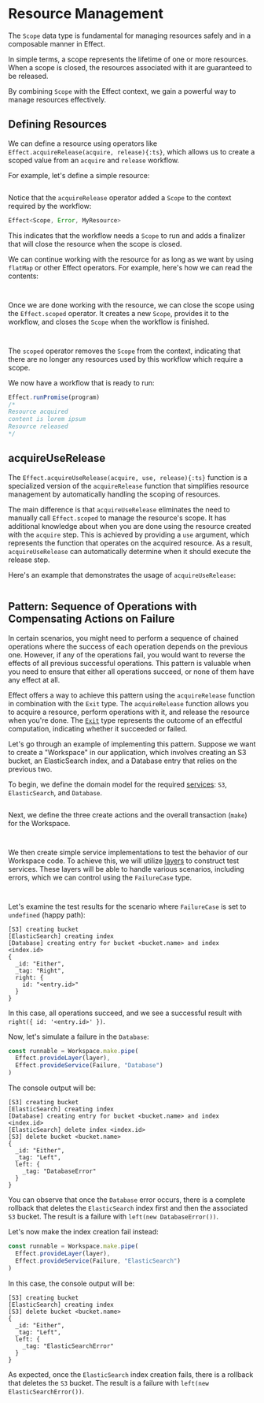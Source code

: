 
# Resource Management

The `Scope` data type is fundamental for managing resources safely and in a composable manner in Effect.

In simple terms, a scope represents the lifetime of one or more resources. When a scope is closed, the resources associated with it are guaranteed to be released.

By combining `Scope` with the Effect context, we gain a powerful way to manage resources effectively.

## Defining Resources

We can define a resource using operators like `Effect.acquireRelease(acquire, release){:ts}`, which allows us to create a scoped value from an `acquire` and `release` workflow.

For example, let's define a simple resource:

```ts filename="resource.ts" file=<rootDir>/src/guide/resource-management/resource.ts

```

Notice that the `acquireRelease` operator added a `Scope` to the context required by the workflow:

```ts /Scope/
Effect<Scope, Error, MyResource>
```

This indicates that the workflow needs a `Scope` to run and adds a finalizer that will close the resource when the scope is closed.

We can continue working with the resource for as long as we want by using `flatMap` or other Effect operators. For example, here's how we can read the contents:

<Tabs>
<Tab>

```ts file=<rootDir>/src/guide/resource-management/using-gen.ts

```

</Tab>
<Tab>

```ts file=<rootDir>/src/guide/resource-management/using-pipe.ts

```

</Tab>
</Tabs>

Once we are done working with the resource, we can close the scope using the `Effect.scoped` operator. It creates a new `Scope`, provides it to the workflow, and closes the `Scope` when the workflow is finished.

<Tabs>
<Tab>

```ts /Effect.scoped/ file=<rootDir>/src/guide/resource-management/scoped-gen.ts

```

</Tab>
<Tab>

```ts /Effect.scoped/ file=<rootDir>/src/guide/resource-management/scoped-pipe.ts

```

</Tab>
</Tabs>

The `scoped` operator removes the `Scope` from the context, indicating that there are no longer any resources used by this workflow which require a scope.

We now have a workflow that is ready to run:

```ts
Effect.runPromise(program)
/*
Resource acquired
content is lorem ipsum
Resource released
*/
```

## acquireUseRelease

The `Effect.acquireUseRelease(acquire, use, release){:ts}` function is a specialized version of the `acquireRelease` function that simplifies resource management by automatically handling the scoping of resources.

The main difference is that `acquireUseRelease` eliminates the need to manually call `Effect.scoped` to manage the resource's scope. It has additional knowledge about when you are done using the resource created with the `acquire` step. This is achieved by providing a `use` argument, which represents the function that operates on the acquired resource. As a result, `acquireUseRelease` can automatically determine when it should execute the release step.

Here's an example that demonstrates the usage of `acquireUseRelease`:

```ts file=<rootDir>/src/guide/resource-management/acquireUseRelease.ts

```

## Pattern: Sequence of Operations with Compensating Actions on Failure

In certain scenarios, you might need to perform a sequence of chained operations where the success of each operation depends on the previous one. However, if any of the operations fail, you would want to reverse the effects of all previous successful operations. This pattern is valuable when you need to ensure that either all operations succeed, or none of them have any effect at all.

Effect offers a way to achieve this pattern using the `acquireRelease` function in combination with the `Exit` type. The `acquireRelease` function allows you to acquire a resource, perform operations with it, and release the resource when you're done. The [`Exit`](./data-types/exit) type represents the outcome of an effectful computation, indicating whether it succeeded or failed.

Let's go through an example of implementing this pattern. Suppose we want to create a "Workspace" in our application, which involves creating an S3 bucket, an ElasticSearch index, and a Database entry that relies on the previous two.

To begin, we define the domain model for the required [services](./context-management/services): `S3`, `ElasticSearch`, and `Database`.

```ts filename="Services.ts" file=<rootDir>/src/guide/resource-management/pattern/Services.ts

```

Next, we define the three create actions and the overall transaction (`make`) for the Workspace.

<Tabs>
<Tab>

```ts filename="Workspace.ts" file=<rootDir>/src/guide/resource-management/pattern/Workspace.ts

```

</Tab>
<Tab>

```ts filename="Workspace.ts" file=<rootDir>/src/guide/resource-management/pattern/Workspace-pipe.ts

```

</Tab>
</Tabs>

We then create simple service implementations to test the behavior of our Workspace code.
To achieve this, we will utilize [layers](./context-management/layers) to construct test services.
These layers will be able to handle various scenarios, including errors, which we can control using the `FailureCase` type.

<Tabs>
<Tab>

```ts filename="WorkspaceTest.ts" file=<rootDir>/src/guide/resource-management/pattern/WorkspaceTest.ts

```

</Tab>
<Tab>

```ts filename="Workspace.ts" file=<rootDir>/src/guide/resource-management/pattern/WorkspaceTest-pipe.ts

```

</Tab>
</Tabs>

Let's examine the test results for the scenario where `FailureCase` is set to `undefined` (happy path):

```verbatim filename="Terminal"
[S3] creating bucket
[ElasticSearch] creating index
[Database] creating entry for bucket <bucket.name> and index <index.id>
{
  _id: "Either",
  _tag: "Right",
  right: {
    id: "<entry.id>"
  }
}
```

In this case, all operations succeed, and we see a successful result with `right({ id: '<entry.id>' })`.

Now, let's simulate a failure in the `Database`:

```ts /"Database"/
const runnable = Workspace.make.pipe(
  Effect.provideLayer(layer),
  Effect.provideService(Failure, "Database")
)
```

The console output will be:

```verbatim filename="Terminal"
[S3] creating bucket
[ElasticSearch] creating index
[Database] creating entry for bucket <bucket.name> and index <index.id>
[ElasticSearch] delete index <index.id>
[S3] delete bucket <bucket.name>
{
  _id: "Either",
  _tag: "Left",
  left: {
    _tag: "DatabaseError"
  }
}
```

You can observe that once the `Database` error occurs, there is a complete rollback that deletes the `ElasticSearch` index first and then the associated `S3` bucket. The result is a failure with `left(new DatabaseError())`.

Let's now make the index creation fail instead:

```ts /"ElasticSearch"/
const runnable = Workspace.make.pipe(
  Effect.provideLayer(layer),
  Effect.provideService(Failure, "ElasticSearch")
)
```

In this case, the console output will be:

```verbatim filename="Terminal"
[S3] creating bucket
[ElasticSearch] creating index
[S3] delete bucket <bucket.name>
{
  _id: "Either",
  _tag: "Left",
  left: {
    _tag: "ElasticSearchError"
  }
}
```

As expected, once the `ElasticSearch` index creation fails, there is a rollback that deletes the `S3` bucket. The result is a failure with `left(new ElasticSearchError())`.
